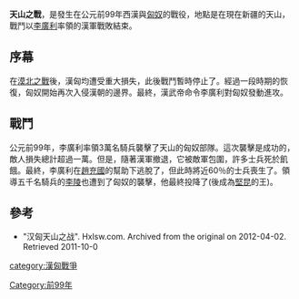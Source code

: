 {{Campaignbox 漢匈戰爭}}
'''天山之戰'''，是發生在公元前99年西漢與[[匈奴|匈奴]]的戰役，地點是在現在新疆的天山，戰鬥以[[李廣利|李廣利]]率領的漢軍戰敗結束。

==序幕==
在[[漠北之戰|漠北之戰]]後，漢匈均遭受重大損失，此後戰鬥暫時停止了。經過一段時期的恢復，匈奴開始再次入侵漢朝的邊界。最終，漢武帝命令李廣利對匈奴發動進攻。

==戰鬥==
公元前99年，李廣利率領3萬名騎兵襲擊了天山的匈奴部隊。這次襲擊是成功的，敵人損失總計超過一萬。但是，隨著漢軍撤退，它被敵軍包圍，許多士兵死於飢餓。最終，李廣利在[[趙充國|趙充國]]的幫助下逃脫了，但此時將近60％的士兵喪生了。領導五千名騎兵的[[李陵|李陵]]也遭到了匈奴的襲擊，他最終投降了(後成為[[堅昆|堅昆]]的王)。

==參考==
*"汉匈天山之战". Hxlsw.com. Archived from the original on 2012-04-02. Retrieved 2011-10-0

[[category:漢匈戰爭|category:漢匈戰爭]]
[[Category:前99年|Category:前99年]]